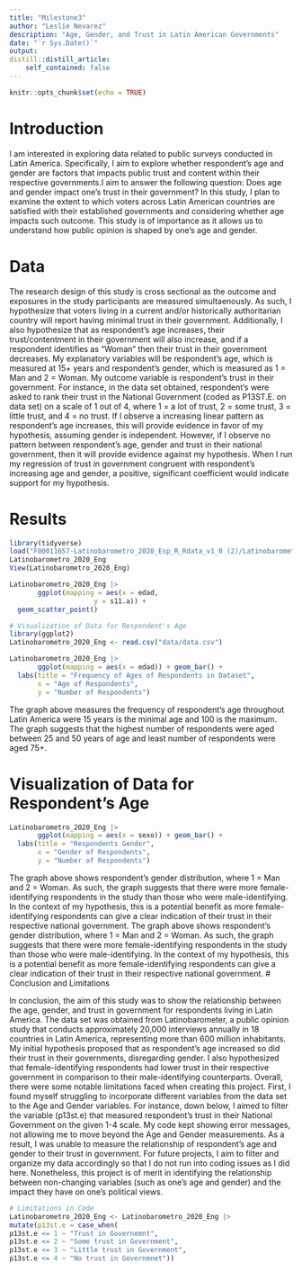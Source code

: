 ```yaml
---
title: "Milestone3"
author: "Leslie Nevarez"
description: "Age, Gender, and Trust in Latin American Governments"
date: "`r Sys.Date()`"
output: 
distill::distill_article:
    self_contained: false 
---
```


```r
knitr::opts_chunk$set(echo = TRUE)
```
# Introduction

I am interested in exploring data related to public surveys conducted in Latin America. Specifically, I aim to explore whether respondent's age and gender are factors that impacts public trust and content within their respective governments.I aim to answer the following question: Does age and gender impact one's trust in their government? In this study, I plan to examine the extent to which voters across Latin American countries are satisfied with their established governments and considering whether age impacts such outcome. This study is of importance as it allows us to understand how public opinion is shaped by one's age and gender.

# Data

The research design of this study is cross sectional as the outcome and exposures in the study participants are measured simultaenously. As such, I hypothesize that voters living in a current and/or historically authoritarian country will report having minimal trust in their government. Additionally, I also hypothesize that as respondent's age increases, their trust/contentment in their government will also increase, and if a respondent identifies as "Woman" then their trust in their government decreases. My explanatory variables will be respondent's age, which is measured at 15+ years and respondent's gender, which is measured as 1 = Man and 2 = Woman. My outcome variable is respondent's trust in their government. For instance, in the data set obtained, respondent's were asked to rank their trust in the National Government (coded as P13ST.E. on data set) on a scale of 1 out of 4, where 1 = a lot of trust, 2 = some trust, 3 = little trust, and 4 = no trust. If I observe a increasing linear pattern as respondent's age increases, this will provide evidence in favor of my hypothesis, assuming gender is independent. However, if I observe no pattern between respondent's age, gender and trust in their national government, then it will provide evidence against my hypothesis. When I run my regression of trust in government congruent with respondent's increasing age and gender, a positive, significant coefficient would indicate support for my hypothesis.

# Results
```r
library(tidyverse)
load("F00011657-Latinobarometro_2020_Esp_R_Rdata_v1_0 (2)/Latinobarometro_2020_Eng_Rdata_v1_0.rdata")
Latinobarometro_2020_Eng
View(Latinobarometro_2020_Eng)

Latinobarometro_2020_Eng |> 
       ggplot(mapping = aes(x = edad, 
                     y = s11.a)) + 
  geom_scatter_point()
```
```r
# Visualization of Data for Respondent's Age 
library(ggplot2)
Latinobarometro_2020_Eng <- read.csv("data/data.csv")

Latinobarometro_2020_Eng |> 
       ggplot(mapping = aes(x = edad)) + geom_bar() +
  labs(title = "Frequency of Ages of Respondents in Dataset",
       x = "Age of Respondents",
       y = "Number of Respondents")
```
The graph above measures the frequency of respondent's age throughout Latin America were 15 years is the minimal age and 100 is the maximum. The graph suggests that the highest number of respondents were aged between 25 and 50 years of age and least number of respondents were aged 75+.

# Visualization of Data for Respondent's Age 
```r
Latinobarometro_2020_Eng |> 
       ggplot(mapping = aes(x = sexo)) + geom_bar() +
  labs(title = "Respondents Gender",
       x = "Gender of Respondents",
       y = "Number of Respondents")
```
The graph above shows respondent's gender distribution, where 1 = Man and 2 = Woman. As such, the graph suggests that there were more female-identifying respondents in the study than those who were male-identifying. In the context of my hypothesis, this is a potential benefit as more female-identifying respondents can give a clear indication of their trust in their respective national government.
The graph above shows respondent's gender distribution, where 1 = Man and 2 = Woman. As such, the graph suggests that there were more female-identifying respondents in the study than those who were male-identifying. In the context of my hypothesis, this is a potential benefit as more female-identifying respondents can give a clear indication of their trust in their respective national government.
# Conclusion and Limitations

In conclusion, the aim of this study was to show the relationship between the age, gender, and trust in government for respondents living in Latin America. The data set was obtained from Latinobarometer, a public opinion study that conducts approximately 20,000 interviews annually in 18 countries in Latin America, representing more than 600 million inhabitants. My initial hypothesis proposed that as respondent's age increased so did their trust in their governments, disregarding gender. I also hypothesized that female-identifying respondents had lower trust in their respective government in comparison to their male-identifying counterparts. Overall, there were some notable limitations faced when creating this project. First, I found myself struggling to incorporate different variables from the data set to the Age and Gender variables. For instance, down below, I aimed to filter the variable (p13st.e) that measured respondent's trust in their National Government on the given 1-4 scale. My code kept showing error messages, not allowing me to move beyond the Age and Gender measurements. As a result, I was unable to measure the relationship of respondent's age and gender to their trust in government. For future projects, I aim to filter and organize my data accordingly so that I do not run into coding issues as I did here. Nonetheless, this project is of merit in identifying the relationship between non-changing variables (such as one's age and gender) and the impact they have on one's political views.

```r
# Limitations in Code 
Latinobarometro_2020_Eng <- Latinobarometro_2020_Eng |> 
mutate(p13st.e = case_when(
p13st.e <= 1 ~ "Trust in Governemnt", 
p13st.e <= 2 ~ "Some trust in Government", 
p13st.e <= 3 ~ "Little trust in Government",
p13st.e <= 4 ~ "No trust in Governmnet"))
```

